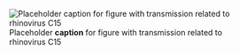 ![Placeholder __caption__ for figure with transmission related to rhinovirus C15](/img/placeholder.jpg)